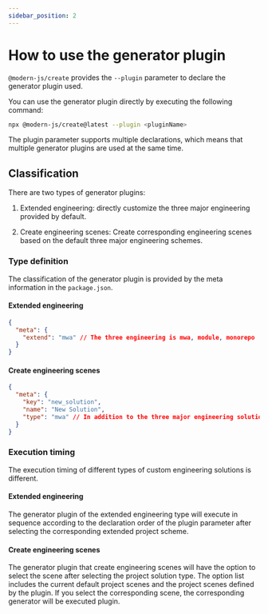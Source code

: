 ```yaml
---
sidebar_position: 2
---
```


# How to use the generator plugin

`@modern-js/create` provides the `--plugin` parameter to declare the generator plugin used.

You can use the generator plugin directly by executing the following command:

```bash
npx @modern-js/create@latest --plugin <pluginName>
```

The plugin parameter supports multiple declarations, which means that multiple generator plugins are used at the same time.

## Classification

There are two types of generator plugins:

1. Extended engineering: directly customize the three major engineering provided by default.

2. Create engineering scenes: Create corresponding engineering scenes based on the default three major engineering schemes.

### Type definition

The classification of the generator plugin is provided by the meta information in the `package.json`.

#### Extended engineering

```json
{
  "meta": {
    "extend": "mwa" // The three engineering is mwa, module, monorepo
  }
}
```

#### Create engineering scenes

```json
{
  "meta": {
    "key": "new_solution",
    "name": "New Solution",
    "type": "mwa" // In addition to the three major engineering solutions, the type here also supports the customize (custom) type
  }
}
```

### Execution timing

The execution timing of different types of custom engineering solutions is different.

#### Extended engineering

The generator plugin of the extended engineering type will execute in sequence according to the declaration order of the plugin parameter after selecting the corresponding extended project scheme.

#### Create engineering scenes

The generator plugin that create engineering scenes will have the option to select the scene after selecting the project solution type. The option list includes the current default project scenes and the project scenes defined by the plugin. If you select the corresponding scene, the corresponding generator will be executed plugin.
